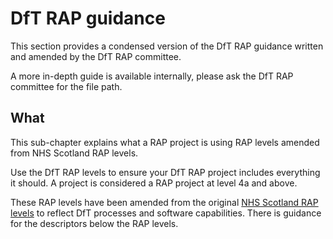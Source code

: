 # DfT RAP guidance {#RAP}

This section provides a condensed version of the DfT RAP guidance written and amended by the DfT RAP committee.

A more in-depth guide is available internally, please ask the DfT RAP committee for the file path.


## What

This sub-chapter explains what a RAP project is using RAP levels amended from NHS Scotland RAP levels.

Use the DfT RAP levels to ensure your DfT RAP project includes everything it should. A project is considered a RAP project at level 4a and above. 

These RAP levels have been amended from the original [NHS Scotland RAP levels](https://www.isdscotland.org/About-ISD/Methodologies/_docs/Reproducible_Analytical_Pipelines_paper_v1.4.pdf) to reflect DfT processes and software capabilities. There is guidance for the descriptors below the RAP levels.
